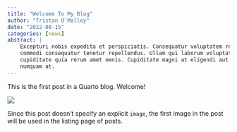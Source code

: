 ```yaml
---
title: "Welcome To My Blog"
author: "Tristan O'Malley"
date: "2022-08-15"
categories: [news]
abstract: |
    Excepturi nobis expedita et perspiciatis. Consequatur voluptatem recusandae
    commodi consequatur tenetur repellendus. Ullam qui laborum voluptatem
    cupiditate quia rerum amet omnis. Cupiditate magni at eligendi aut est ex
    numquam at.
---
```


This is the first post in a Quarto blog. Welcome!

![](thumbnail.jpg)

Since this post doesn't specify an explicit `image`, the first image in the post will be used in the listing page of posts.
